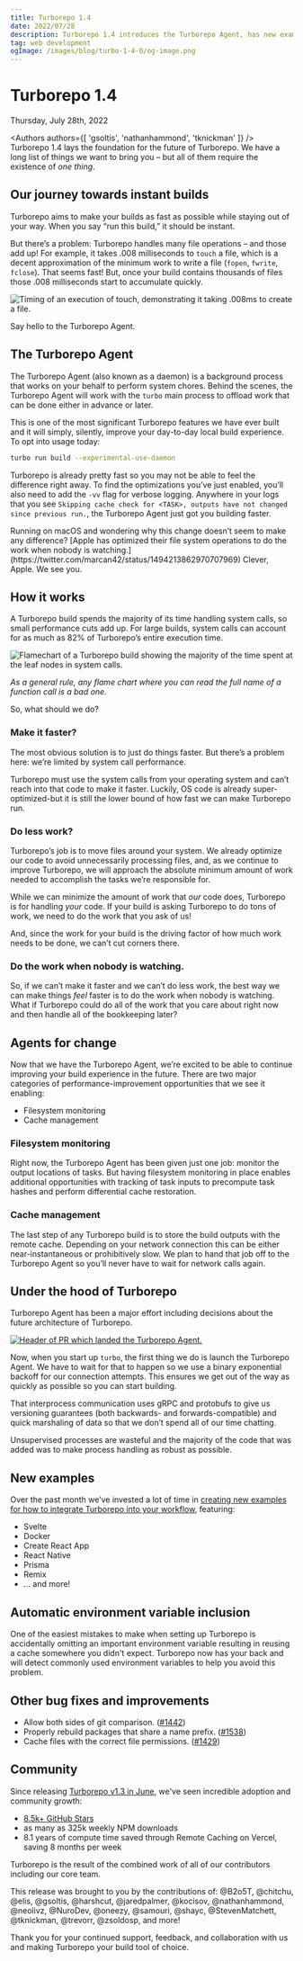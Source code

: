 ```yaml
---
title: Turborepo 1.4
date: 2022/07/28
description: Turborepo 1.4 introduces the Turborepo Agent, has new examples, automatically hashes environment variables, and more!
tag: web development
ogImage: /images/blog/turbo-1-4-0/og-image.png
---
```


# Turborepo 1.4


<div className="text-sm mt-2 text-center text-gray-500 dark:text-gray-400">Thursday, July 28th, 2022</div>

<Authors authors={[ 'gsoltis', 'nathanhammond', 'tknickman' ]} />
Turborepo 1.4 lays the foundation for the future of Turborepo. We have a long list of things we want to bring you – but all of them require the existence of *one thing*.

## Our journey towards instant builds

Turborepo aims to make your builds as fast as possible while staying out of your way. When you say “run this build,” it should be instant.

But there’s a problem: Turborepo handles many file operations – and those add up! For example, it takes .008 milliseconds to `touch` a file, which is a decent approximation of the minimum work to write a file (`fopen`, `fwrite`, `fclose`). That seems fast! But, once your build contains thousands of files those .008 milliseconds start to accumulate quickly.

![Timing of an execution of touch, demonstrating it taking .008ms to create a file.](/images/blog/turbo-1-4-0/time.png)

Say hello to the Turborepo Agent.

## The Turborepo Agent

The Turborepo Agent (also known as a daemon) is a background process that works on your behalf to perform system chores. Behind the scenes, the Turborepo Agent will work with the `turbo` main process to offload work that can be done either in advance or later.

This is one of the most significant Turborepo features we have ever built and it will simply, silently, improve your day-to-day local build experience. To opt into usage today:

```bash
turbo run build --experimental-use-daemon
```

Turborepo is already pretty fast so you may not be able to feel the difference right away. To find the optimizations you’ve just enabled, you’ll also need to add the `-vv` flag for verbose logging. Anywhere in your logs that you see `Skipping cache check for <TASK>, outputs have not changed since previous run.`, the Turborepo Agent just got you building faster.

<Callout>
Running on macOS and wondering why this change doesn’t seem to make any difference? [Apple has optimized their file system operations to do the work when nobody is watching.](https://twitter.com/marcan42/status/1494213862970707969) Clever, Apple. We see you.
</Callout>

## How it works

A Turborepo build spends the majority of its time handling system calls, so small performance cuts add up. For large builds, system calls can account for as much as 82% of Turborepo’s entire execution time.

![Flamechart of a Turborepo build showing the majority of the time spent at the leaf nodes in system calls.](/images/blog/turbo-1-4-0/flamechart.png)

_As a general rule, any flame chart where you can read the full name of a function call is a bad one._

So, what should we do?

### Make it faster?

The most obvious solution is to just do things faster. But there’s a problem here: we’re limited by system call performance.

Turborepo must use the system calls from your operating system and can’t reach into that code to make it faster. Luckily, OS code is already super-optimized-but it is still the lower bound of how fast we can make Turborepo run.

### Do less work?

Turborepo’s job is to move files around your system. We already optimize our code to avoid unnecessarily processing files, and, as we continue to improve Turborepo, we will approach the absolute minimum amount of work needed to accomplish the tasks we’re responsible for.

While we can minimize the amount of work that _our_ code does, Turborepo is for handling _your_ code. If your build is asking Turborepo to do tons of work, we need to do the work that you ask of us!

And, since the work for your build is the driving factor of how much work needs to be done, we can’t cut corners there.

### Do the work when nobody is watching.

So, if we can’t make it faster and we can’t do less work, the best way we can make things _feel_ faster is to do the work when nobody is watching. What if Turborepo could do all of the work that you care about right now and then handle all of the bookkeeping later?

## Agents for change

Now that we have the Turborepo Agent, we’re excited to be able to continue improving your build experience in the future. There are two major categories of performance-improvement opportunities that we see it enabling:

- Filesystem monitoring
- Cache management

### Filesystem monitoring

Right now, the Turborepo Agent has been given just one job: monitor the output locations of tasks. But having filesystem monitoring in place enables additional opportunities with tracking of task inputs to precompute task hashes and perform differential cache restoration.

### Cache management

The last step of any Turborepo build is to store the build outputs with the remote cache. Depending on your network connection this can be either near-instantaneous or prohibitively slow. We plan to hand that job off to the Turborepo Agent so you’ll never have to wait for network calls again.

## Under the hood of Turborepo

Turborepo Agent has been a major effort including decisions about the future architecture of Turborepo.

[![Header of PR which landed the Turborepo Agent.](/images/blog/turbo-1-4-0/pr.png)](https://github.com/vercel/turborepo/pull/1429)

Now, when you start up `turbo`, the first thing we do is launch the Turborepo Agent. We have to wait for that to happen so we use a binary exponential backoff for our connection attempts. This ensures we get out of the way as quickly as possible so you can start building.

That interprocess communication uses gRPC and protobufs to give us versioning guarantees (both backwards- and forwards-compatible) and quick marshaling of data so that we don’t spend all of our time chatting.

Unsupervised processes are wasteful and the majority of the code that was added was to make process handling as robust as possible.

## New examples

Over the past month we’ve invested a lot of time in [creating new examples for how to integrate Turborepo into your workflow](https://github.com/vercel/turborepo/tree/main/examples), featuring:

- Svelte
- Docker
- Create React App
- React Native
- Prisma
- Remix
- … and more!

## Automatic environment variable inclusion

One of the easiest mistakes to make when setting up Turborepo is accidentally omitting an important environment variable resulting in reusing a cache somewhere you didn't expect. Turborepo now has your back and will detect commonly used environment variables to help you avoid this problem.

## Other bug fixes and improvements

- Allow both sides of git comparison. ([#1442](https://github.com/vercel/turborepo/pull/1442))
- Properly rebuild packages that share a name prefix. ([#1538](https://github.com/vercel/turborepo/pull/1538))
- Cache files with the correct file permissions. ([#1429](https://github.com/vercel/turborepo/pull/1429))

## Community

Since releasing [Turborepo v1.3 in June](/blog/turbo-1-3-0), we've seen incredible adoption and community growth:

- [8.5k+ GitHub Stars](https://github.com/vercel/turborepo)
- as many as 325k weekly NPM downloads
- 8.1 years of compute time saved through Remote Caching on Vercel, saving 8 months per week

Turborepo is the result of the combined work of all of our contributors including our core team.

This release was brought to you by the contributions of: @B2o5T, @chitchu, @elis, @gsoltis, @harshcut, @jaredpalmer, @kocisov, @nathanhammond, @neolivz, @NuroDev, @oneezy, @samouri, @shayc, @StevenMatchett, @tknickman, @trevorr, @zsoldosp, and more!

Thank you for your continued support, feedback, and collaboration with us and making Turborepo your build tool of choice.

